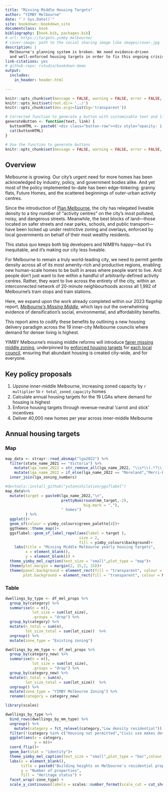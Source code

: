 ```yaml
--- 
title: "Missing Middle Housing Targets"
author: "YIMBY Melbourne"
date: "`r Sys.Date()`"
site: bookdown::bookdown_site
documentclass: book
bibliography: [book.bib, packages.bib]
# url: https://targets.yimby.melbourne/
# cover-image: path to the social sharing image like images/cover.jpg
description: |
  Melbourne's planning system is broken. We need evidence-driven 
  and well-enforced housing targets in order to fix this ongoing crisis.
link-citations: yes
# github-repo: rstudio/bookdown-demo
output:
  includes:
    in_header: header.html
  
---
```

```r

knitr::opts_chunk$set(message = FALSE, warning = FALSE, error = FALSE, echo = FALSE, dpi = 300,fig.width = 7, fig.height = 4)
knitr::opts_knit$set(root.dir= '../')   
knitr::opts_chunk$set(dev.args=list(bg='transparent'))

# Corrected function to generate a button with customizable text and link
generateButton <- function(text, link) {
  buttonHTML <- paste0('<div class="button-row"><div style="opacity: 1; transform: translate3d(0px, 0px, 0px) scale3d(1, 1, 1) rotateX(0deg) rotateY(0deg) rotateZ(0deg) skew(0deg); transform-style: preserve-3d;" class="button-wrapper"><a href="', link, '" class="button-fullwidth-2 w-inline-block"><div style="width: 0%; height: 2px;" class="bottom-line-2"></div><div style="height: 0%; width: 2px;" class="left-line-2"></div><div style="width: 0%; height: 2px;" class="top-line-2"></div><div style="height: 0%; width: 2px;" class="right-line-2"></div><div style="height: 0%; width: 538.617px;" class="overlay-colr-button-2"></div><div style="color: rgb(0, 0, 0);" class="button-text">', text, '</div></a></div></div>')
  cat(buttonHTML)
}

# Use the function to generate buttons
knitr::opts_chunk$set(message = FALSE, warning = FALSE, error = FALSE, echo = FALSE, dpi = 300, fig.width = 7, fig.height = 4)

```

## Overview

Melbourne is growing. Our city's urgent need for more homes has been acknowledged by industry, policy, and government bodies alike. And yet most of the policy implemented to-date has been edge-tinkering: granny flats, Future Homes, and the scattered beginnings of outer-urban activity centres.

Since the introduction of [Plan Melbourne](https://www.planning.vic.gov.au/guides-and-resources/strategies-and-initiatives/plan-melbourne), the city has relegated liveable density to a tiny number of "activity centres" on the city's most polluted, noisy, and dangerous streets. Meanwhile, the best blocks of land—those located on safer streets and near parks, schools, and public transport—have been locked up under restrictive zoning and overlays, enforced by local governments on behalf of their most wealthy residents. 

This status quo keeps both big developers and NIMBYs happy—but it’s inequitable, and it's making our city less liveable. 

For Melbourne to remain a truly world-leading city, we need to permit gentle density across all of its most amenity-rich and productive regions, enabling new human-scale homes to be built in areas where people want to live. And people don't just want to live within a handful of arbitrarily-defined activity centres. Rather, they want to live across the entirety of the city, within an interconnected network of 20-minute neighbourhoods across all 1,992 of Melbourne's tram stops and train stations.

Here, we expand upon the work already completed within our 2023 flagship report, _[Melbourne's Missing Middle](http://yimby.melbourne/missing-middle)_, which lays out the overwhelming evidence of densification's social, environmental, and affordability benefits. 

This report aims to codify these benefits by outlining a new housing delivery paradigm across the 19 inner-city Melbourne councils where demand for denser living is highest. 

YIMBY Melbourne's missing middle reforms will introduce [fairer missing middle zoning](#report-link), underpinned by [enforced housing targets](#report-link) for [each local council](#report-link), ensuring that abundant housing is created city-wide, and for everyone.

## Key policy proposals

1. Upzone inner-middle Melbourne, increasing zoned capacity by `r multiplier` to `r total_zoned_capacity` homes
2. Calculate annual housing targets for the 19 LGAs where demand for housing is highest
3. Enforce housing targets through revenue-neutral 'carrot and stick' incentives
4. Deliver 40,000 new homes per year across inner-middle Melbourne

## Annual housing targets {.tabgroup}

### Map 
```r

map_data <- strayr::read_absmap("lga2022") %>% 
  filter(state_name_2021 == "Victoria") %>% 
    mutate(lga_name_2022 = str_remove_all(lga_name_2022, "\\s*\\(.*?\\)\\s*")) %>% 
    mutate(lga_name_2022 = if_else(lga_name_2022 == "Moreland","Merri-bek",lga_name_2022)) %>%  # Moreland changed name in 2021
  inner_join(lga_zoning_numbers) 

#devtools::install_github("yutannihilation/ggsflabel")
map_data%>% 
  mutate(target = paste0(lga_name_2022,"\n",
                         prettyNum(round(mm_target,-2),
                                   big.mark = ","),
                         " homes")
         ) %>% 
  ggplot()+
  geom_sf(colour = yimby_colours$green_palette[4])+
  ggthemes::theme_map()+
  ggsflabel::geom_sf_label_repel(aes(label = target ),
                                 size = 2,
                                 fill = yimby_colours$background)+
    labs(title = "Missing Middle Melbourne yearly housing targets",
         x = element_blank(),
         y = element_blank()) +
  theme_yimby_mel_caption(text_size = "small",plot_type = "map")+
  theme(plot.margin = margin(2, 15,2, 15))+
  theme(panel.background = element_rect(fill = "transparent", colour = NA),  
        plot.background = element_rect(fill = "transparent", colour = NA))


```

### Table
```r

dwellings_by_type <- df_mel_props %>%
  group_by(category) %>% 
  summarise(n = n(),
            lot_size = sum(lot_size),
            .groups = "drop") %>% 
  group_by(category) %>% 
  mutate(n_total = sum(n),
         lot_size_total = sum(lot_size))  %>% 
  ungroup() %>%
  mutate(zone_type = "Existing zoning")

dwellings_by_mm_type <- df_mel_props %>%
  group_by(category_new) %>% 
  summarise(n = n(),
            lot_size = sum(lot_size),
            .groups = "drop") %>% 
  group_by(category_new) %>% 
  mutate(n_total = sum(n),
         lot_size_total = sum(lot_size))  %>% 
  ungroup() %>%
  mutate(zone_type = "YIMBY Melbourne Zoning") %>%
  rename(category = category_new)

library(scales)

dwellings_by_type %>% 
  bind_rows(dwellings_by_mm_type) %>% 
  ungroup() %>%
    mutate(category = fct_relevel(category,"Low density residential")) %>% 
  filter(!(category %in% c("Housing not permitted","Civic use makes development less likely","Already developed"))) %>% 
  ggplot(aes(x = category, 
             y = n))+
  coord_flip()+ 
  geom_bar(stat = "identity")+
  theme_yimby_mel_caption(text_size = "small",plot_type = "bar",colour_scale = "light_dark") +
  labs(x = element_blank(),
       title = paste0("Building heights on Melbourne's residential properties"),
       y = "Number of properties",
       fill = "Heritage status") +
  facet_wrap(~zone_type) +
  scale_y_continuous(labels = scales::number_format(scale_cut = cut_short_scale()))

```